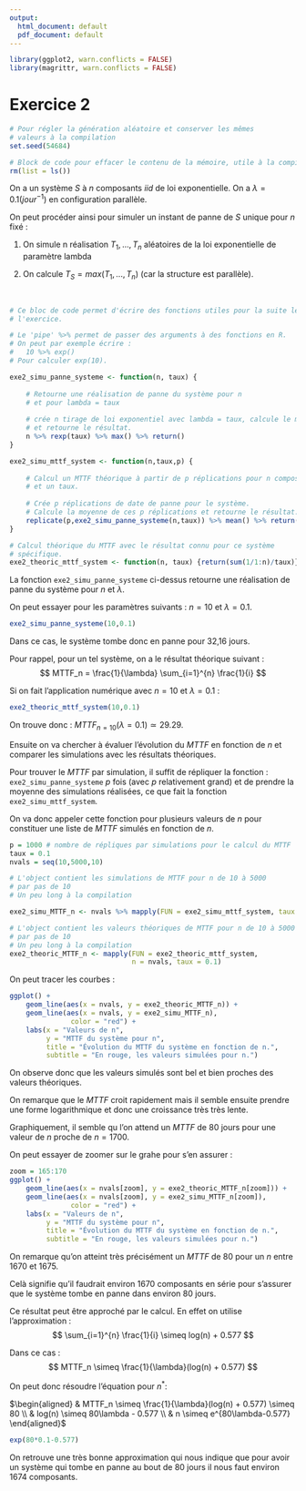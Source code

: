 ```yaml
---
output:
  html_document: default
  pdf_document: default
---
```

```r
library(ggplot2, warn.conflicts = FALSE)
library(magrittr, warn.conflicts = FALSE)
```

\newpage

# Exercice 2

```r
# Pour régler la génération aléatoire et conserver les mêmes
# valeurs à la compilation
set.seed(54684)

# Block de code pour effacer le contenu de la mémoire, utile à la compilation
rm(list = ls())
```


On a un système $S$ à $n$ composants $iid$ de loi exponentielle.
On a $\lambda = 0.1(jour^{-1})$ en configuration parallèle.

On peut procéder ainsi pour simuler un instant de panne de $S$ unique pour $n$ fixé :

1. On simule n réalisation $T_1,...,T_n$ aléatoires de la loi exponentielle
de paramètre lambda

2. On calcule $T_S = max(T_1,...,T_n)$ (car la structure est parallèle).

\

```r

# Ce bloc de code permet d'écrire des fonctions utiles pour la suite le
# l'exercice.

# Le 'pipe' %>% permet de passer des arguments à des fonctions en R.
# On peut par exemple écrire :
#   10 %>% exp()
# Pour calculer exp(10).

exe2_simu_panne_systeme <- function(n, taux) {
    
    # Retourne une réalisation de panne du système pour n
    # et pour lambda = taux
    
    # crée n tirage de loi exponentiel avec lambda = taux, calcule le maximum
    # et retourne le résultat.
    n %>% rexp(taux) %>% max() %>% return()
}

exe2_simu_mttf_system <- function(n,taux,p) {
    
    # Calcul un MTTF théorique à partir de p réplications pour n composants
    # et un taux.
    
    # Crée p réplications de date de panne pour le système.
    # Calcule la moyenne de ces p réplications et retourne le résultat.
    replicate(p,exe2_simu_panne_systeme(n,taux)) %>% mean() %>% return()
}

# Calcul théorique du MTTF avec le résultat connu pour ce système
# spécifique.
exe2_theoric_mttf_system <- function(n, taux) {return(sum(1/1:n)/taux)}
```

La fonction `exe2_simu_panne_systeme` ci-dessus retourne une réalisation de panne du système pour
$n$ et $\lambda$.

On peut essayer pour les paramètres suivants : $n=10$ et $\lambda=0.1$.
```r
exe2_simu_panne_systeme(10,0.1)
```

Dans ce cas, le système tombe donc en panne pour 32,16 jours.

Pour rappel, pour un tel système, on a le résultat théorique
suivant :
$$
MTTF_n = \frac{1}{\lambda} \sum_{i=1}^{n} \frac{1}{i}
$$

Si on fait l'application numérique avec $n=10$ et $\lambda=0.1$ :
```r
exe2_theoric_mttf_system(10,0.1)
```
On trouve donc : $MTTF_{n=10} (\lambda = 0.1) \simeq 29.29$.

Ensuite on va chercher à évaluer l'évolution du $MTTF$ en fonction de $n$
et comparer
les simulations avec les résultats théoriques.

Pour trouver le $MTTF$ par simulation, il suffit de répliquer la fonction :
`exe2_simu_panne_systeme` $p$ fois (avec $p$ relativement grand) et de prendre la
moyenne des simulations réalisées, ce que fait la fonction `exe2_simu_mttf_system`.

On va donc appeler cette fonction pour plusieurs valeurs de $n$ pour constituer
une liste de $MTTF$ simulés en fonction de $n$.

```r
p = 1000 # nombre de répliques par simulations pour le calcul du MTTF
taux = 0.1
nvals = seq(10,5000,10)

# L'object contient les simulations de MTTF pour n de 10 à 5000
# par pas de 10 
# Un peu long à la compilation

exe2_simu_MTTF_n <- nvals %>% mapply(FUN = exe2_simu_mttf_system, taux = taux, p = p)

# L'object contient les valeurs théoriques de MTTF pour n de 10 à 5000
# par pas de 10
# Un peu long à la compilation
exe2_theoric_MTTF_n <- mapply(FUN = exe2_theoric_mttf_system,
                              n = nvals, taux = 0.1)
```

On peut tracer les courbes :
```r
ggplot() +
    geom_line(aes(x = nvals, y = exe2_theoric_MTTF_n)) +
    geom_line(aes(x = nvals, y = exe2_simu_MTTF_n),
               color = "red") + 
    labs(x = "Valeurs de n",
         y = "MTTF du système pour n",
         title = "Évolution du MTTF du système en fonction de n.",
         subtitle = "En rouge, les valeurs simulées pour n.")
```

On observe donc que les valeurs simulés sont bel et bien proches des valeurs
théoriques.

On remarque que le $MTTF$ croit rapidement mais il semble ensuite prendre
une forme logarithmique et donc une croissance très très lente.

Graphiquement, il semble qu l'on attend un $MTTF$ de 80 jours pour une valeur
de $n$ proche de $n=1700$.

On peut essayer de zoomer sur le grahe pour s'en assurer :
```r
zoom = 165:170
ggplot() +
    geom_line(aes(x = nvals[zoom], y = exe2_theoric_MTTF_n[zoom])) +
    geom_line(aes(x = nvals[zoom], y = exe2_simu_MTTF_n[zoom]),
               color = "red") + 
    labs(x = "Valeurs de n",
         y = "MTTF du système pour n",
         title = "Évolution du MTTF du système en fonction de n.",
         subtitle = "En rouge, les valeurs simulées pour n.")
```

On remarque qu'on atteint très précisément un $MTTF$ de 80 pour un $n$ entre 1670 et 1675.

Celà signifie qu'il faudrait environ 1670 composants en série pour s'assurer que le 
système tombe en panne dans environ 80 jours.

Ce résultat peut être approché par le calcul. En effet on utilise
l'approximation :
$$
\sum_{i=1}^{n} \frac{1}{i} \simeq log(n) + 0.577
$$

Dans ce cas :
$$
MTTF_n \simeq \frac{1}{\lambda}(log(n) + 0.577)
$$

On peut donc résoudre l'équation pour $n^*$:

$\begin{aligned}
    & MTTF_n \simeq \frac{1}{\lambda}(log(n) + 0.577) \simeq 80 \\
    & log(n) \simeq 80\lambda - 0.577 \\
    & n \simeq e^{80\lambda-0.577}
\end{aligned}$

```r
exp(80*0.1-0.577)
```

On retrouve une très bonne approximation qui nous indique que pour avoir un système
qui tombe en panne au bout de 80 jours il nous faut environ 1674 composants.
